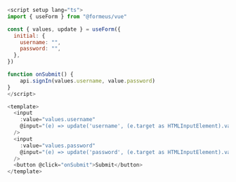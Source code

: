```js showLineNumbers copy
<script setup lang="ts">
import { useForm } from "@formeus/vue"

const { values, update } = useForm({
  initial: {
    username: "",
    password: "",
  },
})

function onSubmit() {
    api.signIn(values.username, value.password)
}
</script>

<template>
  <input
    :value="values.username"
    @input="(e) => update('username', (e.target as HTMLInputElement).value)"
  />
  <input
    :value="values.password"
    @input="(e) => update('password', (e.target as HTMLInputElement).value)"
  />
  <button @click="onSubmit">Submit</button>
</template>
```
